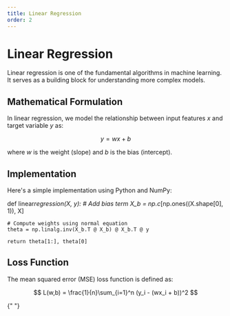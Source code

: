 ```yaml
---
title: Linear Regression
order: 2
---
```


# Linear Regression

Linear regression is one of the fundamental algorithms in machine learning. It serves as a building block for understanding more complex models.

## Mathematical Formulation

In linear regression, we model the relationship between input features $x$ and target variable $y$ as:

$$
y = wx + b
$$

where $w$ is the weight (slope) and $b$ is the bias (intercept).

## Implementation

Here's a simple implementation using Python and NumPy:

<CodeBlock language="python">

def linear*regression(X, y): # Add bias term
X_b = np.c*[np.ones((X.shape[0], 1)), X]

    # Compute weights using normal equation
    theta = np.linalg.inv(X_b.T @ X_b) @ X_b.T @ y

    return theta[1:], theta[0]

</CodeBlock>

## Loss Function

The mean squared error (MSE) loss function is defined as:

$$
L(w,b) = \frac{1}{n}\sum_{i=1}^n (y_i - (wx_i + b))^2
$$

<InteractiveChart type="loss" />{" "}
